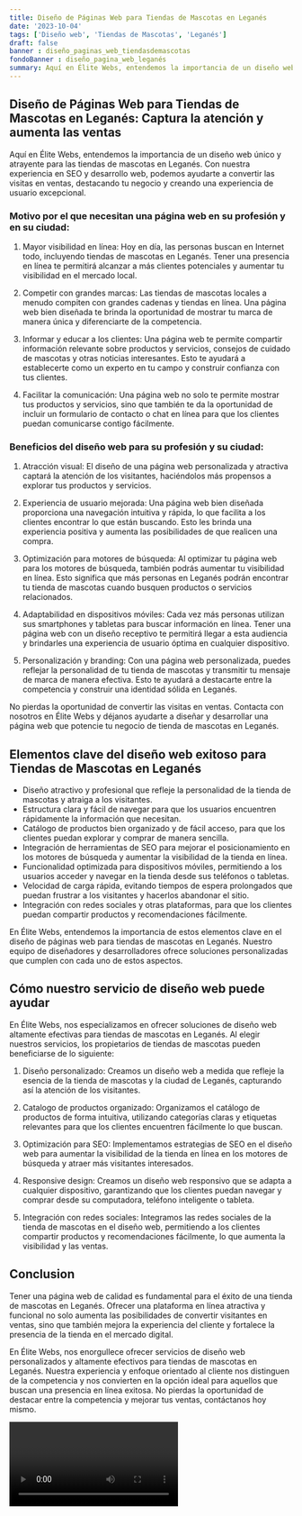 ```yaml
---
title: Diseño de Páginas Web para Tiendas de Mascotas en Leganés
date: '2023-10-04'
tags: ['Diseño web', 'Tiendas de Mascotas', 'Leganés']
draft: false
banner : diseño_paginas_web_tiendasdemascotas
fondoBanner : diseño_pagina_web_leganés
summary: Aquí en Élite Webs, entendemos la importancia de un diseño web único y atrayente para las tiendas de mascotas en Leganés. Con nuestra experiencia en SEO y desarrollo web, podemos ayudarte a convertir las visitas en ventas, destacando tu negocio y creando una experiencia de usuario excepcional.
---
```


## Diseño de Páginas Web para Tiendas de Mascotas en Leganés: Captura la atención y aumenta las ventas

Aquí en Élite Webs, entendemos la importancia de un diseño web único y atrayente para las tiendas de mascotas en Leganés. Con nuestra experiencia en SEO y desarrollo web, podemos ayudarte a convertir las visitas en ventas, destacando tu negocio y creando una experiencia de usuario excepcional.

### Motivo por el que necesitan una página web en su profesión y en su ciudad:

1. Mayor visibilidad en línea: Hoy en día, las personas buscan en Internet todo, incluyendo tiendas de mascotas en Leganés. Tener una presencia en línea te permitirá alcanzar a más clientes potenciales y aumentar tu visibilidad en el mercado local.

2. Competir con grandes marcas: Las tiendas de mascotas locales a menudo compiten con grandes cadenas y tiendas en línea. Una página web bien diseñada te brinda la oportunidad de mostrar tu marca de manera única y diferenciarte de la competencia.

3. Informar y educar a los clientes: Una página web te permite compartir información relevante sobre productos y servicios, consejos de cuidado de mascotas y otras noticias interesantes. Esto te ayudará a establecerte como un experto en tu campo y construir confianza con tus clientes.

4. Facilitar la comunicación: Una página web no solo te permite mostrar tus productos y servicios, sino que también te da la oportunidad de incluir un formulario de contacto o chat en línea para que los clientes puedan comunicarse contigo fácilmente.

### Beneficios del diseño web para su profesión y su ciudad:

1. Atracción visual: El diseño de una página web personalizada y atractiva captará la atención de los visitantes, haciéndolos más propensos a explorar tus productos y servicios.

2. Experiencia de usuario mejorada: Una página web bien diseñada proporciona una navegación intuitiva y rápida, lo que facilita a los clientes encontrar lo que están buscando. Esto les brinda una experiencia positiva y aumenta las posibilidades de que realicen una compra.

3. Optimización para motores de búsqueda: Al optimizar tu página web para los motores de búsqueda, también podrás aumentar tu visibilidad en línea. Esto significa que más personas en Leganés podrán encontrar tu tienda de mascotas cuando busquen productos o servicios relacionados.

4. Adaptabilidad en dispositivos móviles: Cada vez más personas utilizan sus smartphones y tabletas para buscar información en línea. Tener una página web con un diseño receptivo te permitirá llegar a esta audiencia y brindarles una experiencia de usuario óptima en cualquier dispositivo.

5. Personalización y branding: Con una página web personalizada, puedes reflejar la personalidad de tu tienda de mascotas y transmitir tu mensaje de marca de manera efectiva. Esto te ayudará a destacarte entre la competencia y construir una identidad sólida en Leganés.

No pierdas la oportunidad de convertir las visitas en ventas. Contacta con nosotros en Élite Webs y déjanos ayudarte a diseñar y desarrollar una página web que potencie tu negocio de tienda de mascotas en Leganés.

<GifSeo />

<Cta />

## Elementos clave del diseño web exitoso para Tiendas de Mascotas en Leganés

- Diseño atractivo y profesional que refleje la personalidad de la tienda de mascotas y atraiga a los visitantes.
- Estructura clara y fácil de navegar para que los usuarios encuentren rápidamente la información que necesitan.
- Catálogo de productos bien organizado y de fácil acceso, para que los clientes puedan explorar y comprar de manera sencilla.
- Integración de herramientas de SEO para mejorar el posicionamiento en los motores de búsqueda y aumentar la visibilidad de la tienda en línea.
- Funcionalidad optimizada para dispositivos móviles, permitiendo a los usuarios acceder y navegar en la tienda desde sus teléfonos o tabletas.
- Velocidad de carga rápida, evitando tiempos de espera prolongados que puedan frustrar a los visitantes y hacerlos abandonar el sitio.
- Integración con redes sociales y otras plataformas, para que los clientes puedan compartir productos y recomendaciones fácilmente.

En Élite Webs, entendemos la importancia de estos elementos clave en el diseño de páginas web para tiendas de mascotas en Leganés. Nuestro equipo de diseñadores y desarrolladores ofrece soluciones personalizadas que cumplen con cada uno de estos aspectos.

## Cómo nuestro servicio de diseño web puede ayudar

En Élite Webs, nos especializamos en ofrecer soluciones de diseño web altamente efectivas para tiendas de mascotas en Leganés. Al elegir nuestros servicios, los propietarios de tiendas de mascotas pueden beneficiarse de lo siguiente:

1. Diseño personalizado: Creamos un diseño web a medida que refleje la esencia de la tienda de mascotas y la ciudad de Leganés, capturando así la atención de los visitantes.

2. Catalogo de productos organizado: Organizamos el catálogo de productos de forma intuitiva, utilizando categorías claras y etiquetas relevantes para que los clientes encuentren fácilmente lo que buscan.

3. Optimización para SEO: Implementamos estrategias de SEO en el diseño web para aumentar la visibilidad de la tienda en línea en los motores de búsqueda y atraer más visitantes interesados.

4. Responsive design: Creamos un diseño web responsivo que se adapta a cualquier dispositivo, garantizando que los clientes puedan navegar y comprar desde su computadora, teléfono inteligente o tableta.

5. Integración con redes sociales: Integramos las redes sociales de la tienda de mascotas en el diseño web, permitiendo a los clientes compartir productos y recomendaciones fácilmente, lo que aumenta la visibilidad y las ventas.

## Conclusion

Tener una página web de calidad es fundamental para el éxito de una tienda de mascotas en Leganés. Ofrecer una plataforma en línea atractiva y funcional no solo aumenta las posibilidades de convertir visitantes en ventas, sino que también mejora la experiencia del cliente y fortalece la presencia de la tienda en el mercado digital.

En Élite Webs, nos enorgullece ofrecer servicios de diseño web personalizados y altamente efectivos para tiendas de mascotas en Leganés. Nuestra experiencia y enfoque orientado al cliente nos distinguen de la competencia y nos convierten en la opción ideal para aquellos que buscan una presencia en línea exitosa. No pierdas la oportunidad de destacar entre la competencia y mejorar tus ventas, contáctanos hoy mismo.

<Video />

<CtaBot job='Tiendas de Mascotas' city='Leganés'/>

<Gmaps query='Leganés+españa+maps' />